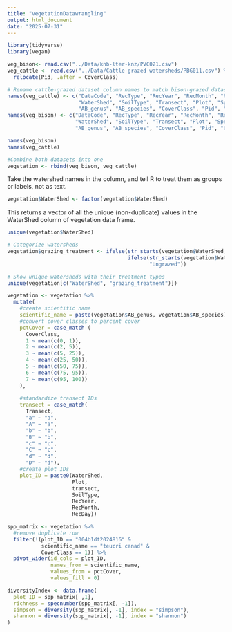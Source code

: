 ```yaml
---
title: "vegetationDatawrangling"
output: html_document
date: "2025-07-31"
---
```


```r
library(tidyverse)
library(vegan)
```

```r
veg_bison<- read.csv("../Data/knb-lter-knz/PVC021.csv")
veg_cattle <- read.csv("../Data/Cattle grazed watersheds/PBG011.csv") %>%
  relocate(Pid, .after = CoverClass)
```


```r
# Rename cattle-grazed dataset column names to match bison-grazed dataset
names(veg_cattle) <- c("DataCode", "RecType", "RecYear", "RecMonth", "RecDay",
                       "WaterShed", "SoilType", "Transect", "Plot", "SpeCode",
                       "AB_genus", "AB_species", "CoverClass", "Pid", "Comments")
names(veg_bison) <- c("DataCode", "RecType", "RecYear", "RecMonth", "RecDay",
                      "WaterShed", "SoilType", "Transect", "Plot", "SpeCode",
                      "AB_genus", "AB_species", "CoverClass", "Pid", "Comments")
```

```r
names(veg_bison)
names(veg_cattle)
```

```r
#Combine both datasets into one
vegetation <- rbind(veg_bison, veg_cattle)
```
Take the watershed names in the column, and tell R to treat them as groups or labels, not as text.
```r
vegetation$WaterShed <- factor(vegetation$WaterShed)
```
This returns a vector of all the unique (non-duplicate) values in the WaterShed column of vegetation data frame.
```r
unique(vegetation$WaterShed)
```
```r
# Categorize watersheds
vegetation$grazing_treatment <- ifelse(str_starts(vegetation$WaterShed, "C"),"Cattle Grazed",
                                       ifelse(str_starts(vegetation$WaterShed, "n"), "Bison Grazed", 
                                              "Ungrazed"))

# Show unique watersheds with their treatment types
unique(vegetation[c("WaterShed", "grazing_treatment")])
```


```r
vegetation <- vegetation %>%
  mutate(
    #create scientific name
    scientific_name = paste(vegetation$AB_genus, vegetation$AB_species),
    #convert cover classes to percent cover
    pctCover = case_match (
      CoverClass, 
      1 ~ mean(c(0, 1)),
      2 ~ mean(c(2, 5)),
      3 ~ mean(c(5, 25)),
      4 ~ mean(c(25, 50)),
      5 ~ mean(c(50, 75)),
      6 ~ mean(c(75, 95)),
      7 ~ mean(c(95, 100))
    ),
    
    #standardize transect IDs
    transect = case_match(
      Transect,
      "a" ~ "a",
      "A" ~ "a",
      "b" ~ "b",
      "B" ~ "b",
      "c" ~ "c",
      "C" ~ "c",
      "d" ~ "d",
      "D" ~ "d"),
    #create plot IDs
    plot_ID = paste0(WaterShed,
                     Plot,
                     transect,
                     SoilType,
                     RecYear,
                     RecMonth,
                     RecDay))
```

```r
spp_matrix <- vegetation %>% 
  #remove duplicate row
  filter(!(plot_ID == "004b1dt2024816" &
           scientific_name == "teucri canad" &
           CoverClass == 1)) %>% 
  pivot_wider(id_cols = plot_ID,
              names_from = scientific_name,
              values_from = pctCover,
              values_fill = 0)
```

```r
diversityIndex <- data.frame(
  plot_ID = spp_matrix[ ,1],
  richness = specnumber(spp_matrix[, -1]),
  simpson = diversity(spp_matrix[, -1], index = "simpson"),
  shannon = diversity(spp_matrix[, -1], index = "shannon")
)
```



